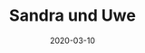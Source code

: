 ---
title: Sandra und Uwe
date: 2020-03-10
image: /images/hochzeitsblog/black/black13.jpg
width: 2000
height: 2000
category: Black
couple_category: 
weight: 7401
---
